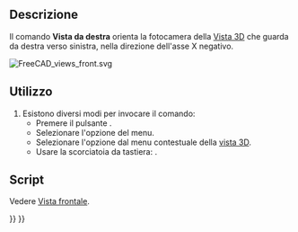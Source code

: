 <languages/>

{{Docnav/it
|[[Std_ViewTop/it|Vista dall'alto]]
|[[Std_ViewRear/it|Vista da dietro]]
|[[Std_View_Menu/it|Menu Visualizza]]
|IconL=Std_ViewTop.svg
|IconR=Std_ViewRear.svg
|IconC=Freecad.svg
}}

{{GuiCommand/it
|Name=Std_ViewRight
|Name/it=Vista da destra
|MenuLocation=Visualizza → Viste standard → Da destra
|Workbenches=Tutti
|Shortcut={{KEY|3}}
|SeeAlso=[[Std_ViewFront/it|Vista da davanti]], [[Std_ViewTop/it|Vista dall'alto]]
}}

<span id="Description"></span>
==Descrizione==

Il comando '''Vista da destra''' orienta la fotocamera della [[3D view/it|Vista 3D]] che guarda da destra verso sinistra, nella direzione dell'asse X negativo.

[[Image:FreeCAD_views_front.svg]]
{{Caption|La freccia 3 punta nella direzione della vista destra.}}

<span id="Usage"></span>
==Utilizzo==

# Esistono diversi modi per invocare il comando:
#* Premere il pulsante {{Button|[[Image:Std_ViewRight.svg|16px]] Da destra}}.
#* Selezionare l'opzione {{MenuCommand|Visualizza → Viste standard → [[Image:Std_ViewRight.svg|16px]] Da destra}} del menu.
#* Selezionare l'opzione {{MenuCommand|Viste standard → [[Image:Std_ViewRight.svg|16px]] Da destra}} dal menu contestuale della [[3D_view/it|vista 3D]].
#* Usare la scorciatoia da tastiera: {{KEY|3}}.

<span id="Scripting"></span>
==Script==

Vedere [[Std_ViewFront/it#Script|Vista frontale]].


{{Docnav/it
|[[Std_ViewTop/it|Vista dall'alto]]
|[[Std_ViewRear/it|Vista da dietro]]
|[[Std_View_Menu/it|Menu Visualizza]]
|IconL=Std_ViewTop.svg
|IconR=Std_ViewRear.svg
|IconC=Freecad.svg
}}

{{Std_Base_navi{{#translation:}}}}
{{Userdocnavi{{#translation:}}}}